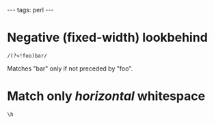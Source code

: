 ---
tags: perl
---
= Negative (fixed-width) lookbehind =

<pre>/(?<!foo)bar/</pre>

Matches "bar" only if not preceded by "foo".

= Match only ''horizontal'' whitespace =

 \h
